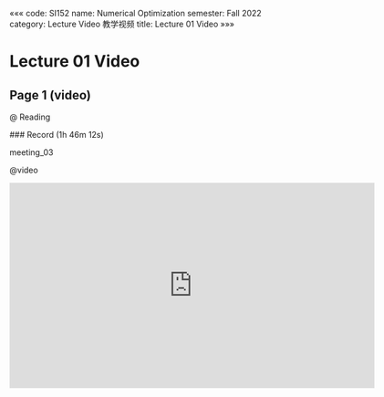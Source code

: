 «««
code: SI152
name: Numerical Optimization
semester: Fall 2022
category: Lecture Video 教学视频
title: Lecture 01 Video
»»»

# Lecture 01 Video

## Page 1 (video)

@ Reading

<div class="markdown-body">
### Record (1h 46m 12s)

meeting_03
</div>

@video

<iframe src="https://sbbrisk.com/e/1yki3bosm3bf.html" frameborder=0 marginwidth=0 marginheight=0 scrolling=no width=640 height=360 allowfullscreen></iframe>
